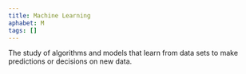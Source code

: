 ```yaml
---
title: Machine Learning
aphabet: M 
tags: []
---
```


The study of algorithms and models that learn from data sets to make predictions or decisions on new data.
